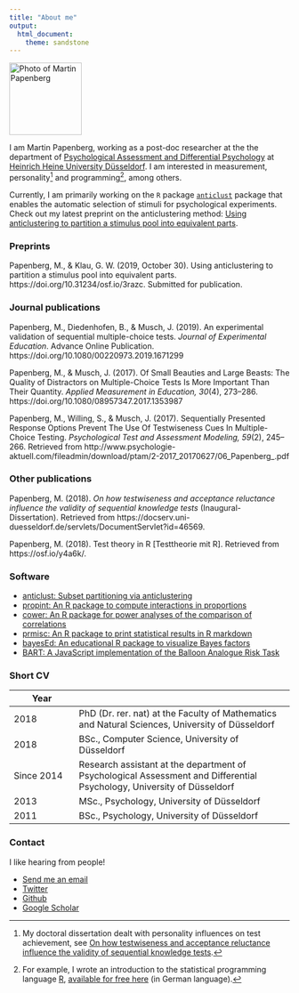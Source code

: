 ```yaml
---
title: "About me"
output:
  html_document:
    theme: sandstone
---
```


<img src = "me.png" width = 130 alt = "Photo of Martin Papenberg">

I am Martin Papenberg, working as a post-doc researcher at the the 
department of [Psychological Assessment and Differential 
Psychology](http://www.psychologie.hhu.de/en/research-teams/ 
psychological-assessment-and-differential-psychology.html) at [Heinrich 
Heine University 
Düsseldorf](https://www.uni-duesseldorf.de/home/en/home.html). I am 
interested in measurement, personality[^diss] and programming[^R], 
among others.

Currently, I am primarily working on the `R` package 
[`anticlust`](https://github.com/m-Py/anticlust) package that enables 
the automatic selection of stimuli for psychological experiments. Check 
out my latest preprint on the anticlustering method: [Using 
anticlustering to partition a stimulus pool into equivalent 
parts](https://psyarxiv.com/3razc/).

### Preprints

Papenberg, M., & Klau, G. W. (2019, October 30). Using anticlustering to 
partition a stimulus pool into equivalent parts. 
https://doi.org/10.31234/osf.io/3razc. Submitted for publication.

### Journal publications

Papenberg, M., Diedenhofen, B., & Musch, J. (2019). An experimental 
validation of sequential multiple-choice tests. *Journal of Experimental 
Education*. Advance Online Publication. 
https://doi.org/10.1080/00220973.2019.1671299

Papenberg, M., & Musch, J. (2017). Of Small Beauties and Large Beasts: 
The Quality of Distractors on Multiple-Choice Tests Is More Important 
Than Their Quantity. *Applied Measurement in Education, 30*(4), 273--286.
https://doi.org/10.1080/08957347.2017.1353987

Papenberg, M., Willing, S., & Musch, J. (2017). Sequentially Presented 
Response Options Prevent The Use Of Testwiseness Cues In Multiple-Choice 
Testing. *Psychological Test and Assessment Modeling, 59*(2), 245--266.
Retrieved from http://www.psychologie-aktuell.com/fileadmin/download/ptam/2-2017_20170627/06_Papenberg_.pdf

### Other publications

Papenberg, M. (2018). *On how testwiseness and acceptance reluctance 
influence the validity of sequential knowledge tests*
(Inaugural-Dissertation). Retrieved from 
https://docserv.uni-duesseldorf.de/servlets/DocumentServlet?id=46569.

Papenberg, M. (2018). Test theory in R [Testtheorie mit R]. Retrieved 
from https://osf.io/y4a6k/.

### Software

- [anticlust: Subset partitioning via anticlustering](https://github.com/m-Py/anticlust)
- [propint: An R package to compute interactions in proportions](https://github.com/m-Py/propint)
- [cower: An R package for power analyses of the comparison of correlations](https://github.com/m-Py/cower)
- [prmisc: An R package to print statistical results in R markdown](https://github.com/m-Py/prmisc)
- [bayesEd: An educational R package to visualize Bayes factors](https://github.com/m-Py/bayesEd)
- [BART: A JavaScript implementation of the Balloon Analogue Risk Task](https://github.com/m-Py/BART)

### Short CV
| Year |  |
| ---- | ------------- | 
| 2018 | PhD (Dr. rer. nat) at the Faculty of Mathematics and Natural Sciences, University of Düsseldorf |
| 2018 | BSc., Computer Science, University of Düsseldorf |
| Since 2014 | Research assistant at the department of Psychological Assessment and Differential Psychology, University of Düsseldorf |
| 2013 | MSc., Psychology, University of Düsseldorf |
| 2011 | BSc., Psychology, University of Düsseldorf |

### Contact

I like hearing from people!

- <a href = "mailto:martin.papenberg@hhu.de">Send me an email</a>
- [Twitter](https://twitter.com/MPapenberg)
- [Github](https://github.com/m-Py)
- [Google Scholar](https://scholar.google.de/citations?user=_h33JecAAAAJ&hl=de&oi=sra)


[^diss]: My doctoral dissertation dealt with personality influences on 
test achievement, see [On how testwiseness and acceptance reluctance 
influence the validity of sequential knowledge 
tests](https://docserv.uni-duesseldorf.de/servlets/DocumentServlet?id=46569).

[^R]: For example, I wrote an introduction to the statistical 
programming language [R](https://cran.r-project.org/), [available for 
free here](https://osf.io/nghyv/) (in German language).
